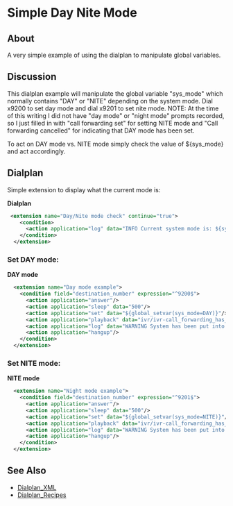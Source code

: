 
# Simple Day Nite Mode 

 

## About

A very simple example of using the dialplan to manipulate global variables. 

##   

## Discussion

This dialplan example will manipulate the global variable "sys\_mode" which normally contains "DAY" or "NITE" depending on the system mode. Dial x9200 to set day mode and dial x9201 to set nite mode. NOTE: At the time of this writing I did not have "day mode" or "night mode" prompts recorded, so I just filled in with "call forwarding set" for setting NITE mode and "Call forwarding cancelled" for indicating that DAY mode has been set.

To act on DAY mode vs. NITE mode simply check the value of $\{sys\_mode} and act accordingly.

## Dialplan

Simple extension to display what the current mode is:

**Dialplan**

```xml
 <extension name="Day/Nite mode check" continue="true">
    <condition>
      <action application="log" data="INFO Current system mode is: ${sys_mode}"/>
    </condition>
  </extension>
```

### **Set DAY mode:**

**DAY mode**

```xml
  <extension name="Day mode example">
    <condition field="destination_number" expression="^9200$">
      <action application="answer"/>
      <action application="sleep" data="500"/>
      <action application="set" data="${global_setvar(sys_mode=DAY)}"/>
      <action application="playback" data="ivr/ivr-call_forwarding_has_been_cancelled.wav"/>>
      <action application="log" data="WARNING System has been put into [[[DAY mode]]] by ${caller_id_number}"/>
      <action application="hangup"/>
    </condition>
  </extension>
```

### **Set NITE mode:**

**NITE mode**

```xml
  <extension name="Night mode example">
    <condition field="destination_number" expression="^9201$">
      <action application="answer"/>
      <action application="sleep" data="500"/>
      <action application="set" data="${global_setvar(sys_mode=NITE)}"/>
      <action application="playback" data="ivr/ivr-call_forwarding_has_been_set.wav"/>>
      <action application="log" data="WARNING System has been put into [[[NITE mode]]] by ${caller_id_number}"/>
      <action application="hangup"/>
    </condition>
  </extension>
```

## See Also

* [Dialplan\_XML](../Dialplan/XML-Dialplan/index.mdx#about)
* [Dialplan\_Recipes](../Dialplan/Dialplan-Recipes_9634252.mdx#about)



